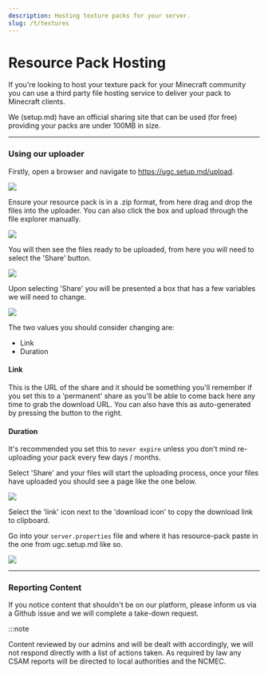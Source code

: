 ```yaml
---
description: Hosting texture packs for your server.
slug: /t/textures
---
```


# Resource Pack Hosting

If you're looking to host your texture pack for your Minecraft community you can use a third party file hosting service to deliver your pack to Minecraft clients.

We (setup.md) have an official sharing site that can be used (for free) providing your packs are under 100MB in size.

---

### Using our uploader 

Firstly, open a browser and navigate to https://ugc.setup.md/upload.

<img src="https://thot.uk/api/shares/M4MjUwM/files/c8f3170c-1508-4190-acaf-6bfccd5ecf26?download=false"/>

Ensure your resource pack is in a .zip format, from here drag and drop the files into the uploader. You can also click the box and upload through the file explorer manually.

<img src="https://thot.uk/api/shares/M4MjUwM/files/6754d30e-92a9-4dfc-b3c9-4290ebc230fa?download=false"/>

You will then see the files ready to be uploaded, from here you will need to select the 'Share' button.

<img src="https://thot.uk/api/shares/M4MjUwM/files/1c997843-5416-46b6-a32d-21358c67b933?download=false"/>

Upon selecting 'Share' you will be presented a box that has a few variables we will need to change.

<img src="https://thot.uk/api/shares/M4MjUwM/files/b67fa27b-34b4-4340-a360-4da361aeca2c?download=false"/>

The two values you should consider changing are:

- Link
- Duration

#### Link

This is the URL of the share and it should be something you'll remember if you set this to a 'permanent' share as you'll be able to come back here any time to grab the download URL. You can also have this as auto-generated by pressing the button to the right.

#### Duration 

It's recommended you set this to `never expire` unless you don't mind re-uploading your pack every few days / months.

Select 'Share' and your files will start the uploading process, once your files have uploaded you should see a page like the one below.

<img src="https://thot.uk/api/shares/M4MjUwM/files/4fcc77b7-e80c-4fcf-9596-e16124ef0521?download=false"/>

Select the 'link' icon next to the 'download icon' to copy the download link to clipboard.

Go into your `server.properties` file and where it has resource-pack paste in the one from ugc.setup.md like so.

<img src="https://thot.uk/api/shares/M4MDIyN/files/0444bd6d-80cf-4fda-bc5e-07e1679bcb92?download=false"/>

---

### Reporting Content 

If you notice content that shouldn't be on our platform, please inform us via a Github issue and we will complete a take-down request.

:::note

Content reviewed by our admins and will be dealt with accordingly, we will not respond directly with a list of actions taken. As required by law any CSAM reports will be directed to local authorities and the NCMEC.